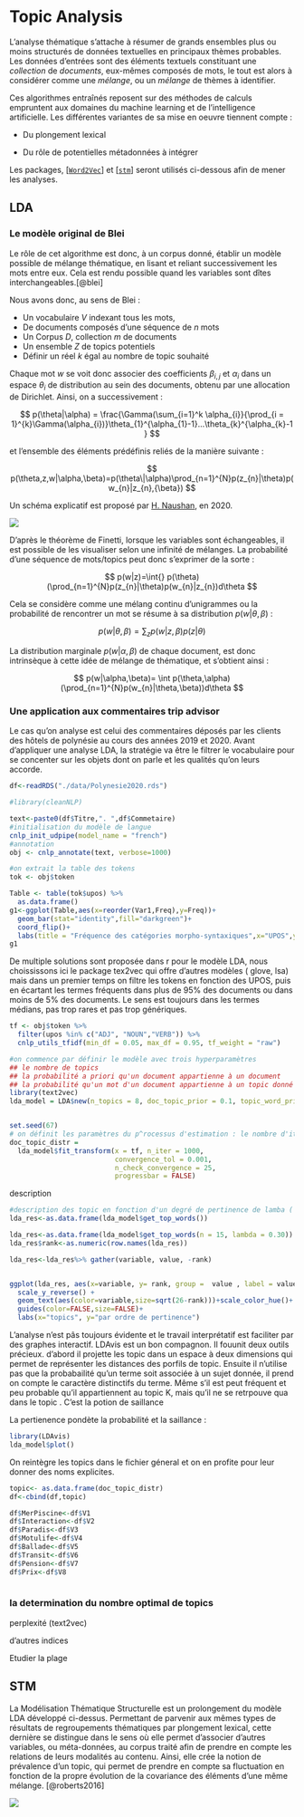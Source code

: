 # Topic Analysis

L'analyse thématique s'attache à résumer de grands ensembles plus ou moins structurés de données textuelles en principaux thèmes probables. Les données d'entrées sont des éléments textuels constituant une *collection* de *documents*, eux-mêmes composés de mots, le tout est alors à considérer comme une *mélange*, ou un *mélange* de thèmes à identifier. 

Ces algorithmes entraînés reposent sur des méthodes de calculs empruntent aux domaines du machine learning et de l'intelligence artificielle. Les différentes variantes de sa mise en oeuvre tiennent compte :

-   Du plongement lexical

-   Du rôle de potentielles métadonnées à intégrer


Les packages, [[`Word2Vec`](https://CRAN.R-project.org/package=word2vec)] et [[`stm`](https://cran.r-project.org/web/packages/stm/index.html)] seront utilisés ci-dessous afin de mener les analyses.

## LDA

### Le modèle original de Blei

Le rôle de cet algorithme est donc, à un corpus donné, établir un modèle possible de mélange thématique, en lisant et reliant successivement les mots entre eux. Cela est rendu possible quand les variables sont dîtes interchangeables.[@blei]

Nous avons donc, au sens de Blei :

-   Un vocabulaire $V$ indexant tous les mots,
-   De documents composés d'une séquence de $n$ mots
-   Un Corpus $D$, collection $m$ de documents
-   Un ensemble $Z$ de topics potentiels
-   Définir un réel $k$ égal au nombre de topic souhaité

Chaque mot $w$ se voit donc associer des coefficients $\beta_{i,j}$ et $\alpha_{i}$ dans un espace $\theta_{i}$ de distribution au sein des documents, obtenu par une allocation de Dirichlet. Ainsi, on a successivement :

$$
 p(\theta|\alpha) = \frac{\Gamma(\sum_{i=1}^k \alpha_{i}}{\prod_{i = 1}^{k}\Gamma(\alpha_{i})}\theta_{1}^{\alpha_{1}-1}...\theta_{k}^{\alpha_{k}-1}
$$

et l'ensemble des éléments prédéfinis reliés de la manière suivante :

$$
p(\theta,z,w|\alpha,\beta)=p(\theta\|\alpha)\prod_{n=1}^{N}p(z_{n}|\theta)p(w_{n}|z_{n},{\beta})
$$


Un schéma explicatif est proposé par [H. Naushan](https://towardsdatascience.com/topic-modeling-with-latent-dirichlet-allocation-e7ff75290f8), en 2020.

![](images/lda_scheme.jpeg)

D'après le théorème de Finetti, lorsque les variables sont échangeables, il est possible de les visualiser selon une infinité de mélanges. La probabilité d'une séquence de mots/topics peut donc s'exprimer de la sorte :

$$
p(w|z)=\int{} p(\theta) (\prod_{n=1}^{N}p(z_{n}|\theta)p(w_{n}|z_{n})d\theta
$$

Cela se considère comme une mélang continu d'unigrammes ou la probabilité de rencontrer un mot se résume à sa distribution $p(w|\theta,\beta)$ :

$$
p(w|\theta,\beta)=\sum_{z}p(w|z,\beta)p(z|\theta)
$$

La distribution marginale $p(w|\alpha,\beta)$ de chaque document, est donc intrinsèque à cette idée de mélange de thématique, et s'obtient ainsi :

$$
p(w|\alpha,\beta)= \int p(\theta,\alpha)(\prod_{n=1}^{N}p(w_{n}|\theta,\beta))d\theta
$$


### Une application aux commentaires trip advisor

Le cas qu'on analyse est celui des commentaires déposés par les clients des hôtels de polynésie au cours des années 2019 et 2020. Avant d'appliquer une analyse LDA, la stratégie va être le filtrer le vocabulaire pour se concenter sur les objets dont on parle et les qualités qu'on leurs accorde. 

```r
df<-readRDS("./data/Polynesie2020.rds")

#library(cleanNLP)

text<-paste0(df$Titre,". ",df$Commetaire)
#initialisation du modèle de langue
cnlp_init_udpipe(model_name = "french")
#annotation
obj <- cnlp_annotate(text, verbose=1000)

#on extrait la table des tokens
tok <- obj$token 

Table <- table(tok$upos) %>% 
  as.data.frame()
g1<-ggplot(Table,aes(x=reorder(Var1,Freq),y=Freq))+
  geom_bar(stat="identity",fill="darkgreen")+
  coord_flip()+
  labs(title = "Fréquence des catégories morpho-syntaxiques",x="UPOS",y="nombre de tokens")
g1
```

De multiple solutions sont proposée dans r pour le modèle LDA, nous choississons ici le package tex2vec qui offre d'autres modèles ( glove, lsa) mais dans un premier temps on filtre les tokens en fonction des UPOS, puis en écartant les termes fréquents dans plus de 95% des documents ou dans moins de 5% des documents. Le sens est toujours dans les termes médians, pas trop rares et pas trop génériques.  

```r
tf <- obj$token %>%
  filter(upos %in% c("ADJ", "NOUN","VERB")) %>%
  cnlp_utils_tfidf(min_df = 0.05, max_df = 0.95, tf_weight = "raw")
```


```r
#on commence par définir le modèle avec trois hyperparamètres
## le nombre de topics
## la probabilité a priori qu'un document appartienne à un document
## la probabilité qu'un mot d'un document appartienne à un topic donné
library(text2vec)
lda_model = LDA$new(n_topics = 8, doc_topic_prior = 0.1, topic_word_prior = 0.01)


set.seed(67)
# on définit les paramètres du p^rocessus d'estimation : le nombre d'itérations, le seuil de convergence
doc_topic_distr = 
  lda_model$fit_transform(x = tf, n_iter = 1000, 
                          convergence_tol = 0.001, 
                          n_check_convergence = 25, 
                          progressbar = FALSE)
```

description


```r

#description des topic en fonction d'un degré de pertinence de lamba ( lambda =1 probabilités)
lda_res<-as.data.frame(lda_model$get_top_words())

lda_res<-as.data.frame(lda_model$get_top_words(n = 15, lambda = 0.30))
lda_res$rank<-as.numeric(row.names(lda_res))

lda_res<-lda_res%>% gather(variable, value, -rank)


ggplot(lda_res, aes(x=variable, y= rank, group =  value , label = value)) + 
  scale_y_reverse() + 
  geom_text(aes(color=variable,size=sqrt(26-rank)))+scale_color_hue()+
  guides(color=FALSE,size=FALSE)+
  labs(x="topics", y="par ordre de pertinence")
```

L'analyse n'est pâs toujours évidente et le travail interprétatif est faciliter par des graphes interactif. LDAvis est un bon compagnon. Il fouunit deux outils précieux. d'abord il projette les topic dans un espace à deux dimensions qui permet de représenter les distances des porfils de topic. Ensuite il n'utilise pas que la probabailité qu'un terme soit associée à un sujet donnée, il prend on compte le caractère distinctifs du terme. Même s'il est peut fréquent et peu probable qu'il appartiennent au topic K, mais qu'il ne se retrpouve qua dans le topic . C'est la potion de saillance

La pertienence pondète la probabilité et la saillance :






```r

library(LDAvis)
lda_model$plot()

```

On reintègre les topics dans le fichier géneral et on en profite pour leur donner des noms explicites. 

```r

topic<- as.data.frame(doc_topic_distr)
df<-cbind(df,topic)

df$MerPiscine<-df$V1
df$Interaction<-df$V2
df$Paradis<-df$V3
df$Motulife<-df$V4
df$Ballade<-df$V5
df$Transit<-df$V6
df$Pension<-df$V7
df$Prix<-df$V8



```

### la determination du nombre optimal de topics

perplexité (text2vec)

d'autres indices

Etudier la plage 

## STM

La Modélisation Thématique Structurelle est un prolongement du modèle LDA développé ci-dessus. Permettant de parvenir aux mêmes types de résultats de regroupements thématiques par plongement lexical, cette dernière se distingue dans le sens où elle permet d'associer d'autres variables, ou méta-données, au corpus traité afin de prendre en compte les relations de leurs modalités au contenu. Ainsi, elle crée la notion de prévalence d'un topic, qui permet de prendre en compte sa fluctuation en fonction de la propre évolution de la covariance des éléments d'une même mélange. [@roberts2016]

![](images/Stm.PNG)



